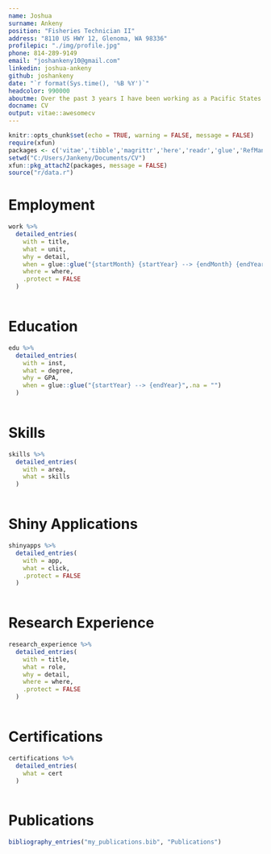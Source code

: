 ```yaml
---
name: Joshua
surname: Ankeny
position: "Fisheries Technician II"
address: "8110 US HWY 12, Glenoma, WA 98336"
profilepic: "./img/profile.jpg"
phone: 814-289-9149
email: "joshankeny10@gmail.com"
linkedin: joshua-ankeny
github: joshankeny
date: "`r format(Sys.time(), '%B %Y')`"
headcolor: 990000
aboutme: Over the past 3 years I have been working as a Pacific States Marine Fisheries Commission contractor for Tacoma Power. I regularly perform various fisheries technician duties (i.e., spawning ground surveys, PIT tagging, biosampling, fish identification and enumeration, etc.). In the past 2 years my duties have shifted to allow for more focus on data analysis, data visualization and continued education with various data softwares. I primarily use R, ArcGIS Pro, Tableau and Snowflake to complete various data visualization projects. I have a deep seeded passion for data science, data visualization and automation.
docname: CV
output: vitae::awesomecv
---
```


```r
knitr::opts_chunk$set(echo = TRUE, warning = FALSE, message = FALSE)
require(xfun)
packages <- c('vitae','tibble','magrittr','here','readr','glue','RefManageR')
setwd("C:/Users/Jankeny/Documents/CV")
xfun::pkg_attach2(packages, message = FALSE)
source("r/data.r")
```

# Employment

```r

work %>%
  detailed_entries(
    with = title,
    what = unit,
    why = detail,
    when = glue::glue("{startMonth} {startYear} --> {endMonth} {endYear}",.na = ""),
    where = where,
    .protect = FALSE
  )
  
```

# Education

```r

edu %>%
  detailed_entries(
    with = inst,
    what = degree,
    why = GPA,
    when = glue::glue("{startYear} --> {endYear}",.na = "")
  )
  
```

# Skills

```r

skills %>%
  detailed_entries(
    with = area,
    what = skills
  )
  
```

# Shiny Applications

```r

shinyapps %>%
  detailed_entries(
    with = app,
    what = click,
    .protect = FALSE
  )
  
```

# Research Experience

```r

research_experience %>%
  detailed_entries(
    with = title,
    what = role,
    why = detail,
    where = where,
    .protect = FALSE
  )
  
```

# Certifications

```r

certifications %>%
  detailed_entries(
    what = cert
  )
  
```




# Publications

```r
bibliography_entries("my_publications.bib", "Publications")

```

<!-- # References -->

<!-- ```{r REFERENCES, echo = FALSE} -->

<!-- references %>% -->
<!--   detailed_entries( -->
<!--     with = name, -->
<!--     what = title, -->
<!--     why = contact -->
<!--   ) -->

<!-- ``` -->